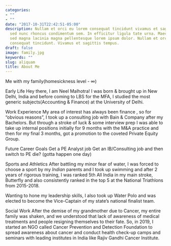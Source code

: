 ```yaml
---
categories:
- ""
- ""
date: "2017-10-31T22:42:51-05:00"
description: Nullam et orci eu lorem consequat tincidunt vivamus et sagittis magna
  sed nunc rhoncus condimentum sem. In efficitur ligula tate urna. Maecenas massa
  sed magna lacinia magna pellentesque lorem ipsum dolor. Nullam et orci eu lorem
  consequat tincidunt. Vivamus et sagittis tempus.
draft: false
image: family.jpg
keywords: ""
slug: aliquam
title: About Me
---
```


Me with my family(homesickness level - ∞)

Early Life \n 
Hey there, I am Neel Malhotra! I was born & brought up in New Delhi, India and before coming to LBS for the MFA, I studied the most generic subjects(Accounting & Finance) at the University of Delhi.

Work Experience \n 
My area of interest has always been finance , so for "obvious reasons", I took up a consulting job with Bain & Company after my Bachelors. But through a stroke of luck & some interview prep I was able to take up internal positions initially for 9 months with the M&A practice and then for my final 3 months, got a promotion to the coveted Private Equity Group.

Future Career Goals \n 
Get a PE Analyst job \n 
Get an IB/Consulting job and then switch to PE \n 
die? (gotta happen one day)

Sports and Athletics \n 
After battling my minor fear of water, I was forced to choose a sport by my *Indian* parents and I took up swimming and after 2 years of rigorous training, I was ranked 5th All India in my main stroke, Butterfly and also consistently ranked in the top 5 at the National Triathlons from 2015-2018.

Wanting to hone my leadership skills, I also took up Water Polo and was elected to become the Vice-Captain of my state’s national finalist team.

Social Work \n 
After the demise of my grandmother due to Cancer, my entire family was shaken, and we understood that lack of awareness of medical treatments and people resigning themselves to their fate. So, in 2019, I started an NGO called Cancer Prevention and Detection Foundation to spread awareness about cancer and conduct health check-up camps and seminars with leading institutes in India like Rajiv Gandhi Cancer Institute.